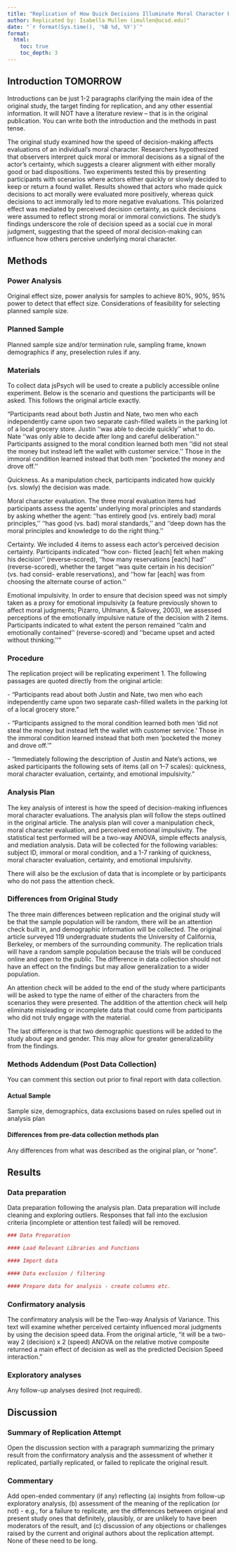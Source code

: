 ```yaml
---
title: "Replication of How Quick Decisions Illuminate Moral Character by Clayton R. Critcher, Yoel Inbar, & David A. Pizarro (2013, Social Psychological and Personality Science)"
author: Replicated by: Isabella Mullen (imullen@ucsd.edu)"
date: "`r format(Sys.time(), '%B %d, %Y')`"
format:
  html:
    toc: true
    toc_depth: 3
---
```


<!-- Replication reports should all use this template to standardize reporting across projects.  These reports will be public supplementary materials that accompany the summary report(s) of the aggregate results. -->

## Introduction TOMORROW

Introductions can be just 1-2 paragraphs clarifying the main idea of the original study, the target finding for replication, and any other essential information. It will NOT have a literature review -- that is in the original publication. You can write both the introduction and the methods in past tense.

The original study examined how the speed of decision-making affects evaluations of an individual’s moral character. Researchers hypothesized that observers interpret quick moral or immoral decisions as a signal of the actor’s certainty, which suggests a clearer alignment with either morally good or bad dispositions. Two experiments tested this by presenting participants with scenarios where actors either quickly or slowly decided to keep or return a found wallet. Results showed that actors who made quick decisions to act morally were evaluated more positively, whereas quick decisions to act immorally led to more negative evaluations. This polarized effect was mediated by perceived decision certainty, as quick decisions were assumed to reflect strong moral or immoral convictions. The study’s findings underscore the role of decision speed as a social cue in moral judgment, suggesting that the speed of moral decision-making can influence how others perceive underlying moral character.

## Methods

### Power Analysis

Original effect size, power analysis for samples to achieve 80%, 90%, 95% power to detect that effect size. Considerations of feasibility for selecting planned sample size.

### Planned Sample

Planned sample size and/or termination rule, sampling frame, known demographics if any, preselection rules if any.

### Materials

To collect data jsPsych will be used to create a publicly accessible online experiment. Below is the scenario and questions the participants will be asked. This follows the original article exactly.

"Participants read about both Justin and Nate, two men who each independently came upon two separate cash-filled wallets in the parking lot of a local grocery store. Justin ‘‘was able to decide quickly’’ what to do. Nate ‘‘was only able to decide after long and careful deliberation.’’ Participants assigned to the moral condition learned both men ‘‘did not steal the money but instead left the wallet with customer service.’’ Those in the immoral condition learned instead that both men ‘‘pocketed the money and drove off.’'

Quickness. As a manipulation check, participants indicated how quickly (vs. slowly) the decision was made.

Moral character evaluation. The three moral evaluation items had participants assess the agents’ underlying moral principles and standards by asking whether the agent: ‘‘has entirely good (vs. entirely bad) moral principles,’’ ‘‘has good (vs. bad) moral standards,’’ and ‘‘deep down has the moral principles and knowledge to do the right thing.’’

Certainty. We included 4 items to assess each actor’s perceived decision certainty. Participants indicated ‘‘how con- flicted \[each\] felt when making his decision’’ (reverse-scored), ‘‘how many reservations \[each\] had’’ (reverse-scored), whether the target ‘‘was quite certain in his decision’’ (vs. had consid- erable reservations), and ‘‘how far \[each\] was from choosing the alternate course of action.’’

Emotional impulsivity. In order to ensure that decision speed was not simply taken as a proxy for emotional impulsivity (a feature previously shown to affect moral judgments; Pizarro, Uhlmann, & Salovey, 2003), we assessed perceptions of the emotionally impulsive nature of the decision with 2 items. Participants indicated to what extent the person remained ‘‘calm and emotionally contained’’ (reverse-scored) and ‘‘became upset and acted without thinking.’’"

### Procedure

The replication project will be replicating experiment 1. The following passages are quoted directly from the original article:

\- "Participants read about both Justin and Nate, two men who each independently came upon two separate cash-filled wallets in the parking lot of a local grocery store."

\- "Participants assigned to the moral condition learned both men ‘did not steal the money but instead left the wallet with customer service.’ Those in the immoral condition learned instead that both men 'pocketed the money and drove off.'"

\- "Immediately following the description of Justin and Nate’s actions, we asked participants the following sets of items (all on 1–7 scales): quickness, moral character evaluation, certainty, and emotional impulsivity."

### Analysis Plan

The key analysis of interest is how the speed of decision-making influences moral character evaluations. The analysis plan will follow the steps outlined in the original article. The analysis plan will cover a manipulation check, moral character evaluation, and perceived emotional impulsivity. The statistical test performed will be a two-way ANOVA, simple effects analysis, and mediation analysis. Data will be collected for the following variables: subject ID, immoral or moral condition, and a 1-7 ranking of quickness, moral character evaluation, certainty, and emotional impulsivity.

There will also be the exclusion of data that is incomplete or by participants who do not pass the attention check.

### Differences from Original Study

The three main differences between replication and the original study will be that the sample population will be random, there will be an attention check built in, and demographic information will be collected. The original article surveyed 119 undergraduate students the University of California, Berkeley, or members of the surrounding community. The replication trials will have a random sample population because the trials will be conduced online and open to the public. The difference in data collection should not have an effect on the findings but may allow generalization to a wider population.

An attention check will be added to the end of the study where participants will be asked to type the name of either of the characters from the scenarios they were presented. The addition of the attention check will help eliminate misleading or incomplete data that could come from participants who did not truly engage with the material.

The last difference is that two demographic questions will be added to the study about age and gender. This may allow for greater generalizability from the findings.

### Methods Addendum (Post Data Collection)

You can comment this section out prior to final report with data collection.

#### Actual Sample

Sample size, demographics, data exclusions based on rules spelled out in analysis plan

#### Differences from pre-data collection methods plan

Any differences from what was described as the original plan, or “none”.

## Results

### Data preparation

Data preparation following the analysis plan. Data preparation will include cleaning and exploring outliers. Responses that fall into the exclusion criteria (incomplete or attention test failed) will be removed.

```r
### Data Preparation

#### Load Relevant Libraries and Functions

#### Import data

#### Data exclusion / filtering

#### Prepare data for analysis - create columns etc.
```

### Confirmatory analysis

The confirmatory analysis will be the Two-way Analysis of Variance. This text will examine whether perceived certainty influenced moral judgments by using the decision speed data. From the original article, "it will be a two-way 2 (decision) x 2 (speed) ANOVA on the relative motive composite returned a main effect of decision as well as the predicted Decision Speed interaction."

### Exploratory analyses

Any follow-up analyses desired (not required).

## Discussion

### Summary of Replication Attempt

Open the discussion section with a paragraph summarizing the primary result from the confirmatory analysis and the assessment of whether it replicated, partially replicated, or failed to replicate the original result.

### Commentary

Add open-ended commentary (if any) reflecting (a) insights from follow-up exploratory analysis, (b) assessment of the meaning of the replication (or not) - e.g., for a failure to replicate, are the differences between original and present study ones that definitely, plausibly, or are unlikely to have been moderators of the result, and (c) discussion of any objections or challenges raised by the current and original authors about the replication attempt. None of these need to be long.
